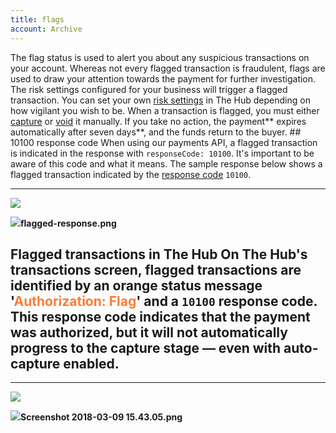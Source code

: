```yaml
---
title: flags
account: Archive
---
```


The flag status is used to alert you about any suspicious transactions on your account. Whereas not every flagged transaction is fraudulent, flags are used to draw your attention towards the payment for further investigation. The risk settings configured for your business will trigger a flagged transaction. You can set your own [risk settings](doc:configuring-risk-settings) in The Hub depending on how vigilant you wish to be. When a transaction is flagged, you must either [capture](doc:capture_a_payment) or [void](doc:void) it manually. If you take no action, the payment** expires automatically after seven days**, and the funds return to the buyer. ## 10100 response code When using our payments API, a flagged transaction is indicated in the response with `responseCode: 10100`. It's important to be aware of this code and what it means. The sample response below shows a flagged transaction indicated by the [response code](doc:response-codes) `10100`.

---

![](https://files.readme.io/1f37d58-flagged-response.png)

![](https://files.readme.io/1f37d58-flagged-response.png)**flagged-response.png**

## Flagged transactions in The Hub On The Hub's transactions screen, flagged transactions are identified by an orange status message '<span style="color:#FD7B36">Authorization: Flag</span>' and a `10100` response code. This response code indicates that the payment was authorized, but it will not automatically progress to the capture stage — even with auto-capture enabled.

---

![](https://files.readme.io/f7e521a-Screenshot_2018-03-09_15.43.05.png)

![](https://files.readme.io/f7e521a-Screenshot_2018-03-09_15.43.05.png)**Screenshot 2018-03-09 15.43.05.png**
